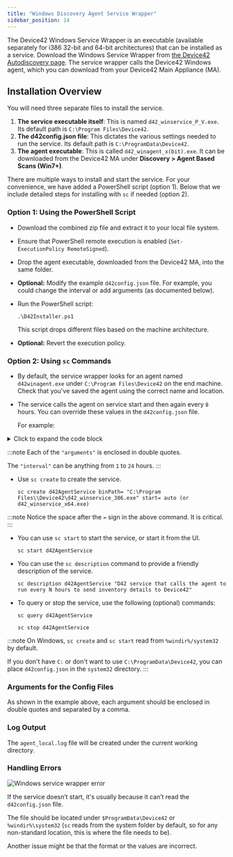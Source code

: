 ```yaml
---
title: "Windows Discovery Agent Service Wrapper"
sidebar_position: 14
---
```



The Device42 Windows Service Wrapper is an executable (available separately for i386 32-bit and 64-bit architectures) that can be installed as a service. Download the Windows Service Wrapper from [the Device42 Autodiscovery page](https://www.device42.com/autodiscovery/). The service wrapper calls the Device42 Windows agent, which you can download from your Device42 Main Appliance (MA).

## Installation Overview

You will need three separate files to install the service.

1. **The service executable itself**: This is named `d42_winservice_P_V.exe`. Its default path is `C:\Program Files\Device42`.
2. **The d42config.json file**: This dictates the various settings needed to run the service. Its default path is `C:\ProgramData\Device42`.
3. **The agent executable**: This is called `d42_winagent_x(bit).exe`. It can be downloaded from the Device42 MA under **Discovery > Agent Based Scans (Win7+)**.

There are multiple ways to install and start the service. For your convenience, we have added a PowerShell script (option 1). Below that we include detailed steps for installing with `sc` if needed (option 2).

### Option 1: Using the PowerShell Script

- Download the combined zip file and extract it to your local file system.
- Ensure that PowerShell remote execution is enabled (`Set-ExecutionPolicy RemoteSigned`).
- Drop the agent executable, downloaded from the Device42 MA, into the same folder.
- **Optional:** Modify the example `d42config.json` file. For example, you could change the interval or add arguments (as documented below).
- Run the PowerShell script:

  ```
  .\D42Installer.ps1
  ```

  This script drops different files based on the machine architecture.

- **Optional:** Revert the execution policy.

### Option 2: Using `sc` Commands

- By default, the service wrapper looks for an agent named `d42winagent.exe` under `C:\Program Files\Device42` on the end machine. Check that you've saved the agent using the correct name and location.

- The service calls the agent on service start and then again every `8` hours. You can override these values in the `d42config.json` file.

  For example:

<details>
  <summary>Click to expand the code block</summary>
  ```js
  {
    "executablePath": "c:\\Program Files\\Device42\\d42_winagent.exe",
    "WorkingDir": "c:\\ProgramData\\Device42",
    "arguments": ["-host=https://10.92.11.63","-skip-software=true"],
    "interval": 2
  }
  ```
</details>

:::note
Each of the `"arguments"` is enclosed in double quotes.

The `"interval"` can be anything from `1` to `24` hours.
:::

- Use `sc create` to create the service.

  ```shell
  sc create d42AgentService binPath= "C:\Program Files\\Device42\d42_winservice_386.exe" start= auto (or d42_winservice_x64.exe)
  ```

:::note
Notice the space after the `=` sign in the above command. It is critical.
:::

- You can use `sc start` to start the service, or start it from the UI.

  ```shell
  sc start d42AgentService
  ```

- You can use the `sc description` command to provide a friendly description of the service.

  ```shell
  sc description d42AgentService "D42 service that calls the agent to run every N hours to send inventory details to Device42"
  ```

- To query or stop the service, use the following (optional) commands:

  ```shell
  sc query d42AgentService
  ```

  ```shell
  sc stop d42AgentService
  ```

:::note
On Windows, `sc create` and `sc start`  read from `%windir%/system32` by default.

If you don't have `C:` or don't want to use `C:\ProgramData\Device42`, you can place `d42config.json` in the `system32` directory.
:::

### Arguments for the Config Files

As shown in the example above, each argument should be enclosed in double quotes and separated by a comma.

### Log Output

The `agent_local.log` file will be created under the current working directory.

### Handling Errors

![Windows service wrapper error](/assets/images/windows-service-wrapper-error.png)

If the service doesn’t start, it's usually because it can’t read the `d42config.json` file.

The file should be located under `$ProgramData\Device42` or `%windir%\system32` (`sc` reads from the system folder by default, so for any non-standard location, this is where the file needs to be).

Another issue might be that the format or the values are incorrect.
